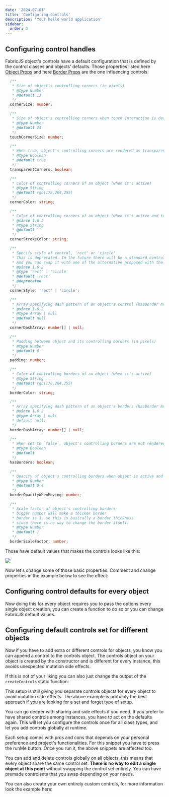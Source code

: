 ```yaml
---
date: '2024-07-01'
title: 'Configuring controls'
description: 'Your hello world application'
sidebar:
  order: 3
---
```



## Configuring control handles

FabricJS object's controls have a default configuration that is defined by the control classes and objects' defaults.
Those properties listed here [Object Props](https://github.com/fabricjs/fabric.js/blob/master/src/shapes/Object/types/ObjectProps.ts) and here [Border Props](https://github.com/fabricjs/fabric.js/blob/master/src/shapes/Object/types/BorderProps.ts) are the one influencing controls:

```ts
  /**
   * Size of object's controlling corners (in pixels)
   * @type Number
   * @default 13
   */
  cornerSize: number;

  /**
   * Size of object's controlling corners when touch interaction is detected
   * @type Number
   * @default 24
   */
  touchCornerSize: number;

  /**
   * When true, object's controlling corners are rendered as transparent inside (i.e. stroke instead of fill)
   * @type Boolean
   * @default true
   */
  transparentCorners: boolean;

  /**
   * Color of controlling corners of an object (when it's active)
   * @type String
   * @default rgb(178,204,255)
   */
  cornerColor: string;

  /**
   * Color of controlling corners of an object (when it's active and transparentCorners false)
   * @since 1.6.2
   * @type String
   * @default ''
   */
  cornerStrokeColor: string;

  /**
   * Specify style of control, 'rect' or 'circle'
   * This is deprecated. In the future there will be a standard control render
   * And you can swap it with one of the alternative proposed with the control api
   * @since 1.6.2
   * @type 'rect' | 'circle'
   * @default 'rect'
   * @deprecated
   */
  cornerStyle: 'rect' | 'circle';

  /**
   * Array specifying dash pattern of an object's control (hasBorder must be true)
   * @since 1.6.2
   * @type Array | null
   * @default null
   */
  cornerDashArray: number[] | null;

  /**
   * Padding between object and its controlling borders (in pixels)
   * @type Number
   * @default 0
   */
  padding: number;

  /**
   * Color of controlling borders of an object (when it's active)
   * @type String
   * @default rgb(178,204,255)
   */
  borderColor: string;

  /**
   * Array specifying dash pattern of an object's borders (hasBorder must be true)
   * @since 1.6.2
   * @type Array | null
   * default null;
   */
  borderDashArray: number[] | null;

  /**
   * When set to `false`, object's controlling borders are not rendered
   * @type Boolean
   * @default
   */
  hasBorders: boolean;

  /**
   * Opacity of object's controlling borders when object is active and moving
   * @type Number
   * @default 0.4
   */
  borderOpacityWhenMoving: number;

  /**
   * Scale factor of object's controlling borders
   * bigger number will make a thicker border
   * border is 1, so this is basically a border thickness
   * since there is no way to change the border itself.
   * @type Number
   * @default 1
   */
  borderScaleFactor: number;
```

Those have default values that makes the controls looks like this:

![](/article_assets/default_controls.png)

Now let's change some of those basic properties.
Comment and change properties in the example below to see the effect:

<CodeEditor code={code1} canvasId="c" client:idle canvasDown >
  <canvas  width="400" height="200" id="c"></canvas>
</CodeEditor>

## Configuring control defaults for every object

Now doing this for every object requires you to pass the options every single object creation, you can create a function to do so or you can change FabricJS default values.

<CodeEditor code={code2} canvasId="d" client:idle canvasDown >
  <canvas  width="400" height="200" id="d"></canvas>
</CodeEditor>

## Configuring default controls set for different objects

Now if you have to add extra or different controls for objects, you know you can append a control to the controls object.
The controls object on your object is created by the constructor and is different for every instance, this avoids unexpected mutation side effects.

<CodeEditor code={code3} canvasId="e" client:idle canvasDown >
  <canvas  width="400" height="200" id="e"></canvas>
</CodeEditor>

If this is not of your liking you can also just change the output of the `createControls` static function:

<CodeEditor code={code4} canvasId="f" client:idle canvasDown >
  <canvas  width="400" height="200" id="f"></canvas>
</CodeEditor>

This setup is still giving you separate controls objects for every object to avoid mutation side effects.
The above example is probably the best approach if you are looking for a set and forget type of setup.


You can go deeper with sharing and side effects if you need.
If you prefer to have shared controls among instances, you have to act on the defaults again.
This will let you configure the controls once for all class types, and let you add controls globally at runtime.

Each setup comes with pros and cons that depends on your personal preference and project's functionalities.
For this snippet you have to press the runMe button. Once you run it, the above snippets are affected too.

<CodeEditor code={code5} canvasId="g" client:idle autoRun={false} canvasDown >
  <canvas  width="400" height="200" id="g"></canvas>
</CodeEditor>

You can add and delete controls globally on all objects, this means that every object share the same control set.
**There is no way to edit a single object at this point** without swapping the control set entirely.
You can have premade controlsets that you swap depending on your needs.

You can also create your own entirely custom controls, for more information look the example here:

